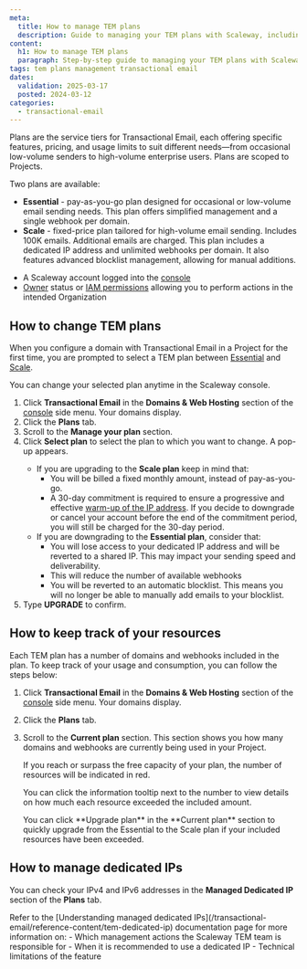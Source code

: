 ```yaml
---
meta:
  title: How to manage TEM plans
  description: Guide to managing your TEM plans with Scaleway, including upgrading, downgrading, and monitoring usage.
content:
  h1: How to manage TEM plans
  paragraph: Step-by-step guide to managing your TEM plans with Scaleway.
tags: tem plans management transactional email
dates:
  validation: 2025-03-17
  posted: 2024-03-12
categories:
  - transactional-email
---
```




Plans are the service tiers for Transactional Email, each offering specific features, pricing, and usage limits to suit different needs—from occasional low-volume senders to high-volume enterprise users. Plans are scoped to Projects.

Two plans are available:
  - **Essential** - pay-as-you-go plan designed for occasional or low-volume email sending needs. This plan offers simplified management and a single webhook per domain.
  - **Scale** - fixed-price plan tailored for high-volume email sending. Includes 100K emails. Additional emails are charged. This plan includes a dedicated IP address and unlimited webhooks per domain. It also features advanced blocklist management, allowing for manual additions.

<Requirements />

- A Scaleway account logged into the [console](https://console.scaleway.com)
- [Owner](/iam/concepts/#owner) status or [IAM permissions](/iam/concepts/#permission) allowing you to perform actions in the intended Organization

## How to change TEM plans

When you configure a domain with Transactional Email in a Project for the first time, you are prompted to select a TEM plan between [Essential](/transactional-email/concepts#essential-plan) and [Scale](/transactional-email/concepts#scale-plan).

You can change your selected plan anytime in the Scaleway console.

1. Click **Transactional Email** in the **Domains & Web Hosting** section of the [console](https://console.scaleway.com/) side menu. Your domains display.
2. Click the **Plans** tab.
3. Scroll to the **Manage your plan** section.
4. Click **Select plan** to select the plan to which you want to change. A pop-up appears.
    <Message type="important">
      - If you are upgrading to the **Scale plan** keep in mind that:
          - You will be billed a fixed monthly amount, instead of pay-as-you-go.
          - A 30-day commitment is required to ensure a progressive and effective [warm-up of the IP address](/transactional-email/concepts#ip-warm-up). If you decide to downgrade or cancel your account before the end of the commitment period, you will still be charged for the 30-day period.
      - If you are downgrading to the **Essential plan**, consider that:
          - You will lose access to your dedicated IP address and will be reverted to a shared IP. This may impact your sending speed and deliverability.
          - This will reduce the number of available webhooks
          - You will be reverted to an automatic blocklist. This means you will no longer be able to manually add emails to your blocklist.
    </Message>
5. Type **UPGRADE** to confirm.

## How to keep track of your resources

Each TEM plan has a number of domains and webhooks included in the plan. To keep track of your usage and consumption, you can follow the steps below:

1. Click **Transactional Email** in the **Domains & Web Hosting** section of the [console](https://console.scaleway.com/) side menu. Your domains display.
2. Click the **Plans** tab.
3. Scroll to the **Current plan** section. This section shows you how many domains and webhooks are currently being used in your Project.

    If you reach or surpass the free capacity of your plan, the number of resources will be indicated in red.

    <Lightbox image={image} alt="A screenshot of the Scaleway console shows the current plan section. The Project is subscribed to the essential plan. 3 domains are used in this Project. A maximum of 5 domains are available with the Essential plan. 2 Webhooks used in this Project. 1 webhook is available per domain with the Essential plan. Free emails per month: 0/300. A button to upgrade plan is also shown." />

    You can click the information tooltip next to the number to view details on how much each resource exceeded the included amount.

    <Lightbox image={image2} alt="A screenshot of the Scaleway console shows the current plan section. The Project is subscribed to the essential plan. 3 domains are used in this Project. A maximum of 5 domains are available with the Essential plan. 2 Webhooks used in this Project. 1 webhook is available per domain with the Essential plan. Free emails per month: 0/300. A button to upgrade plan is also shown. An information box over the webhook section says: Max. number of webhooks exceeded. The exceeding webhooks are now read-only. Upgrade to the Scale plan to benefit from unlimited webhooks." />

      <Message type="tip">
        You can click **Upgrade plan** in the **Current plan** section to quickly upgrade from the Essential to the Scale plan if your included resources have been exceeded.
      </Message>

## How to manage dedicated IPs

<DedicatedIp />

You can check your IPv4 and IPv6 addresses in the **Managed Dedicated IP** section of the **Plans** tab.

<Message type="important">
  Refer to the [Understanding managed dedicated IPs](/transactional-email/reference-content/tem-dedicated-ip) documentation page for more information on:
    - Which management actions the Scaleway TEM team is responsible for
    - When it is recommended to use a dedicated IP
    - Technical limitations of the feature
</Message>

